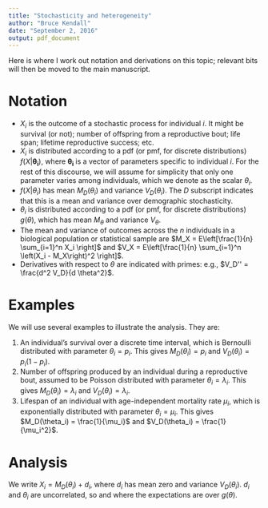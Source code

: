 ```yaml
---
title: "Stochasticity and heterogeneity"
author: "Bruce Kendall"
date: "September 2, 2016"
output: pdf_document
---
```


Here is where I work out notation and derivations on this topic; relevant bits will then be moved to the main manuscript.

# Notation

- $X_i$ is the outcome of a stochastic process for individual $i$. It might be survival (or not); number of offspring from a reproductive bout; life span; lifetime reproductive success; etc.
- $X_i$ is distributed according to a pdf (or pmf, for discrete distributions) $f(X|\boldsymbol{\theta_i})$, where $\boldsymbol{\theta_i}$ is a vector of parameters specific to individual $i$. For the rest of this discourse, we will assume for simplicity that only one parameter varies among individuals, which we denote as the scalar $\theta_i$.
- $f(X|\theta_i)$ has mean $M_D(\theta_i)$ and variance $V_D(\theta_i)$. The $D$ subscript indicates that this is a mean and variance over demographic stochasticity.
- $\theta_i$ is distributed according to a pdf (or pmf, for discrete distributions) $g(\theta)$, which has mean $M_{\theta}$ and variance $V_{\theta}$.
- The mean and variance of outcomes across the $n$ individuals in a biological population or statistical sample are $M_X = E\left[\frac{1}{n} \sum_{i=1}^n X_i \right]$ and $V_X = E\left[\frac{1}{n} \sum_{i=1}^n \left(X_i - M_X\right)^2 \right]$.
- Derivatives with respect to $\theta$ are indicated with primes: e.g., $V_D'' = \frac{d^2 V_D}{d \theta^2}$.

# Examples
We will use several examples to illustrate the analysis. They are:

1. An individual's survival over a discrete time interval, which is Bernoulli distributed with parameter $\theta_i = p_i$. This gives $M_D(\theta_i) = p_i$ and $V_D(\theta_i) = p_i \left(1 - p_i \right)$.
2. Number of offspring produced by an individual during a reproductive bout, assumed to be Poisson distributed with parameter $\theta_i = \lambda_i$. This gives $M_D(\theta_i) = \lambda_i$ and $V_D(\theta_i) = \lambda_i$.
3. Lifespan of an individual with age-independent mortality rate $\mu_i$, which is exponentially distributed with parameter $\theta_i = \mu_i$. This gives $M_D(\theta_i) = \frac{1}{\mu_i}$ and $V_D(\theta_i) = \frac{1}{\mu_i^2}$.

# Analysis
We write $X_i = M_D(\theta_i) + d_i$, where $d_i$ has mean zero and variance $V_D(\theta_i)$. $d_i$ and $\theta_i$ are uncorrelated, so 
\begin{equation}
M_X = E\left[M_D \right]
\end{equation}
and 
\begin{equation}
V_X = E\left[\left(M_D(\theta_i) - M_D(M_{\theta})\right)^2\right] + E\left[V_D(\theta_i)\right],
\end{equation}
where the expectations are over $g(\theta)$.
